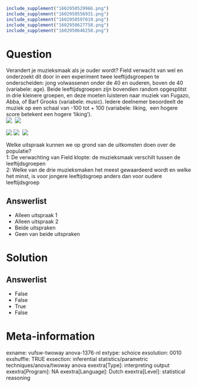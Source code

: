 ```r
include_supplement("1602950529966.png")
include_supplement("1602950556931.png")
include_supplement("1602950597019.png")
include_supplement("1602950627758.png")
include_supplement("1602950646258.png")
```

Question
========
Verandert je muzieksmaak als je ouder wordt? Field verwacht van wel en
onderzoekt dit door in een experiment twee leeftijdsgroepen te
onderscheiden: jong volwassenen onder de 40 en ouderen, boven de 40
(variabele: age). Beide leeftijdsgroepen zijn bovendien random
opgesplitst in drie kleinere groepen, en deze moeten luisteren naar
muziek van Fugazo, Abba, of Barf Grooks (variabele: music). Iedere
deelnemer beoordeelt de muziek op een schaal van -100 tot + 100
(variabele: liking,  een hogere score betekent een hogere ‘liking’).  
![](1602950529966.png) 
![](1602950556931.png)
  
![](1602950597019.png) ![](1602950627758.png) 
![](1602950646258.png)
  
Welke uitspraak kunnen we op grond van de uitkomsten doen over de
populatie?  
1: De verwachting van Field klopte: de muzieksmaak verschilt tussen de
leeftijdsgroepen  
2: Welke van de drie muzieksmaken het meest gewaardeerd wordt en welke
het minst, is voor jongere leeftijdsgroep anders dan voor oudere
leeftijdsgroep

Answerlist
----------
* Alleen uitspraak 1
* Alleen uitspraak 2
* Beide uitspraken
* Geen van beide uitspraken

Solution
========










Answerlist
----------
* False
* False
* True
* False

Meta-information
================
exname: vufsw-twoway anova-1376-nl
extype: schoice
exsolution: 0010
exshuffle: TRUE
exsection: inferential statistics/parametric techniques/anova/twoway anova
exextra[Type]: interpreting output
exextra[Program]: NA
exextra[Language]: Dutch
exextra[Level]: statistical reasoning

